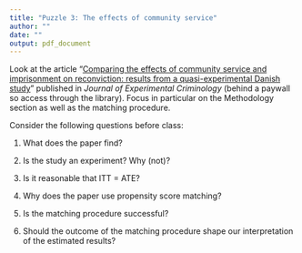 ```yaml
---
title: "Puzzle 3: The effects of community service"
author: ""
date: ""
output: pdf_document
---
```


Look at the article "[Comparing the effects of community service and imprisonment on reconviction: results from a quasi-experimental Danish study](http://link.springer.com/article/10.1007/s11292-015-9231-1)" published in _Journal of Experimental Criminology_ (behind a paywall so access through the library). Focus in particular on the Methodology section as well as the matching procedure. 

Consider the following questions before class:

1) What does the paper find?

2) Is the study an experiment? Why (not)?

3) Is it reasonable that ITT = ATE? 

4) Why does the paper use propensity score matching?

5) Is the matching procedure successful? 

6) Should the outcome of the matching procedure shape our interpretation of the estimated results? 